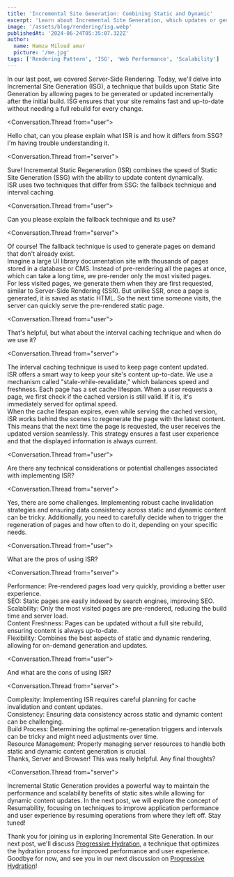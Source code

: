 ```yaml
---
title: 'Incremental Site Generation: Combining Static and Dynamic'
excerpt: 'Learn about Incremental Site Generation, which updates or generates pages incrementally after the initial build.'
image: '/assets/blog/rendering/isg.webp'
publishedAt: '2024-06-24T05:35:07.322Z'
author:
  name: Hamza Miloud amar
  picture: '/me.jpg'
tags: ['Rendering Pattern', 'ISG', 'Web Performance', 'Scalability']
---
```


In our last post, we covered Server-Side Rendering. Today, we'll delve into Incremental Site Generation (ISG), a technique that builds upon Static Site Generation by allowing pages to be generated or updated incrementally after the initial build. ISG ensures that your site remains fast and up-to-date without needing a full rebuild for every change.

<Conversation>

<Conversation.Thread from="user">
  <div>
    Hello chat, can you please explain what ISR is and how it differs
    from SSG? I'm having trouble understanding it.
  </div>
</Conversation.Thread>

<Conversation.Thread from="server">
  <div>
    Sure! Incremental Static Regeneration (ISR) combines the speed of
    Static Site Generation (SSG) with the ability to update content
    dynamically.
  </div>
  <div>
    ISR uses two techniques that differ from SSG: the fallback
    technique and interval caching.
  </div>
</Conversation.Thread>

<Conversation.Thread from="user">
  <div>
    Can you please explain the fallback technique and its use?
  </div>
</Conversation.Thread>

<Conversation.Thread from="server">
  <div>
    Of course! The fallback technique is used to generate pages on
    demand that don't already exist.
  </div>
  <div>
    Imagine a large UI library documentation site with thousands of
    pages stored in a database or CMS. Instead of pre-rendering all
    the pages at once, which can take a long time, we pre-render only
    the most visited pages.
  </div>
  <div>
    For less visited pages, we generate them when they are first
    requested, similar to Server-Side Rendering (SSR). But unlike SSR,
    once a page is generated, it is saved as static HTML. So the next
    time someone visits, the server can quickly serve the pre-rendered
    static page.
  </div>
</Conversation.Thread>

<Conversation.Thread from="user">
  <div>
    That's helpful, but what about the interval caching technique and
    when do we use it?
  </div>
</Conversation.Thread>

<Conversation.Thread from="server">
  <div>
    The interval caching technique is used to keep page content
    updated.
  </div>
  <div>
    ISR offers a smart way to keep your site's content up-to-date. We
    use a mechanism called "stale-while-revalidate," which balances
    speed and freshness. Each page has a set cache lifespan. When a
    user requests a page, we first check if the cached version is
    still valid. If it is, it's immediately served for optimal speed.
  </div>
  <div>
    When the cache lifespan expires, even while serving the cached
    version, ISR works behind the scenes to regenerate the page with
    the latest content. This means that the next time the page is
    requested, the user receives the updated version seamlessly. This
    strategy ensures a fast user experience and that the displayed
    information is always current.
  </div>
</Conversation.Thread>

<Conversation.Thread from="user">
  <div>
    Are there any technical considerations or potential challenges
    associated with implementing ISR?
  </div>
</Conversation.Thread>

<Conversation.Thread from="server">
  <div>
    Yes, there are some challenges. Implementing robust cache
    invalidation strategies and ensuring data consistency across
    static and dynamic content can be tricky. Additionally, you need
    to carefully decide when to trigger the regeneration of pages and
    how often to do it, depending on your specific needs.
  </div>
</Conversation.Thread>

<Conversation.Thread from="user">
  <div>What are the pros of using ISR?</div>
</Conversation.Thread>

<Conversation.Thread from="server">
  <div>
    Performance: Pre-rendered pages load very quickly, providing a
    better user experience.
  </div>
  <div>
    SEO: Static pages are easily indexed by search engines, improving
    SEO.
  </div>
  <div>
    Scalability: Only the most visited pages are pre-rendered,
    reducing the build time and server load.
  </div>
  <div>
    Content Freshness: Pages can be updated without a full site
    rebuild, ensuring content is always up-to-date.
  </div>
  <div>
    Flexibility: Combines the best aspects of static and dynamic
    rendering, allowing for on-demand generation and updates.
  </div>
</Conversation.Thread>

<Conversation.Thread from="user">
  <div>And what are the cons of using ISR?</div>
</Conversation.Thread>

<Conversation.Thread from="server">
  <div>
    Complexity: Implementing ISR requires careful planning for cache
    invalidation and content updates.
  </div>
  <div>
    Consistency: Ensuring data consistency across static and dynamic
    content can be challenging.
  </div>
  <div>
    Build Process: Determining the optimal re-generation triggers and
    intervals can be tricky and might need adjustments over time.
  </div>
  <div>
    Resource Management: Properly managing server resources to handle
    both static and dynamic content generation is crucial.
  </div>
</Conversation.Thread>
<Conversation.Thread from="user">
  <div>
    Thanks, Server and Browser! This was really helpful. Any final
    thoughts?
  </div>
</Conversation.Thread>

<Conversation.Thread from="server">
  <div>Incremental Static Generation provides a powerful way to maintain the performance and scalability benefits of static sites while allowing for dynamic content updates. In the next post, we will explore the concept of Resumability, focusing on techniques to improve application performance and user experience by resuming operations from where they left off. Stay tuned!</div>
</Conversation.Thread>
</Conversation>

Thank you for joining us in exploring Incremental Site Generation. In our next post, we'll discuss [Progressive Hydration](https://www.miloudamar.com/blogs/progressive-hydration-optimized-interactivity), a technique that optimizes the hydration process for improved performance and user experience. Goodbye for now, and see you in our next discussion on [Progressive Hydration](https://www.miloudamar.com/blogs/progressive-hydration-optimized-interactivity)!
